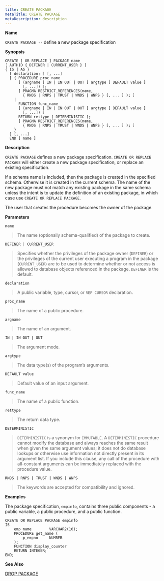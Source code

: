 ```yaml
---
title: CREATE PACKAGE
metaTitle: CREATE PACKAGE
metaDescription: description
---
```


**Name**

`CREATE PACKAGE --` define a new package specification

**Synopsis**

``` text
CREATE [ OR REPLACE ] PACKAGE name
[ AUTHID { DEFINER | CURRENT_USER } ]
{ IS | AS }
  [ declaration; ] [, ...]
  [ { PROCEDURE proc_name
      [ (argname [ IN | IN OUT | OUT ] argtype [ DEFAULT value ]
        [, ...]) ];
      [ PRAGMA RESTRICT_REFERENCES(name,
        { RNDS | RNPS | TRUST | WNDS | WNPS } [, ... ] ); ]
    |
      FUNCTION func_name
      [ (argname [ IN | IN OUT | OUT ] argtype [ DEFAULT value ]
        [, ...]) ]
      RETURN rettype [ DETERMINISTIC ];
      [ PRAGMA RESTRICT_REFERENCES(name,
        { RNDS | RNPS | TRUST | WNDS | WNPS } [, ... ] ); ]
    }
  ] [, ...]
  END [ name ]
```

**Description**

`CREATE PACKAGE` defines a new package specification. `CREATE OR REPLACE
PACKAGE` will either create a new package specification, or replace an
existing specification.

If a schema name is included, then the package is created in the
specified schema. Otherwise it is created in the current schema. The
name of the new package must not match any existing package in the same
schema unless the intent is to update the definition of an existing
package, in which case use `CREATE OR REPLACE PACKAGE`.

The user that creates the procedure becomes the owner of the package.

**Parameters**

`name`

> The name (optionally schema-qualified) of the package to create.

`DEFINER | CURRENT_USER`

> Specifies whether the privileges of the package owner (`DEFINER`) or
> the privileges of the current user executing a program in the package
> (`CURRENT_USER`) are to be used to determine whether or not access is
> allowed to database objects referenced in the package. `DEFINER` is
> the default.

`declaration`

> A public variable, type, cursor, or `REF CURSOR` declaration.

`proc_name`

> The name of a public procedure.

`argname`

> The name of an argument.

`IN | IN OUT | OUT`

> The argument mode.

`argtype`

> The data type(s) of the program’s arguments.

`DEFAULT value`

> Default value of an input argument.

`func_name`

> The name of a public function.

`rettype`

> The return data type.

`DETERMINISTIC`

> `DETERMINISTIC` is a synonym for `IMMUTABLE`. A `DETERMINISTIC`
> procedure cannot modify the database and always reaches the same
> result when given the same argument values; it does not do database
> lookups or otherwise use information not directly present in its
> argument list. If you include this clause, any call of the procedure
> with all-constant arguments can be immediately replaced with the
> procedure value.

`RNDS | RNPS | TRUST | WNDS | WNPS`

> The keywords are accepted for compatibility and ignored.

**Examples**

The package specification, `empinfo`, contains three public components -
a public variable, a public procedure, and a public function.

``` text
CREATE OR REPLACE PACKAGE empinfo
IS
    emp_name        VARCHAR2(10);
    PROCEDURE get_name (
        p_empno     NUMBER
    );
    FUNCTION display_counter
    RETURN INTEGER;
END;
```

**See Also**

[DROP PACKAGE](drop_package)
